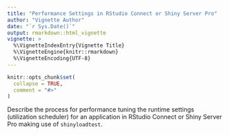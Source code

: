 ```yaml
---
title: "Performance Settings in RStudio Connect or Shiny Server Pro"
author: "Vignette Author"
date: "`r Sys.Date()`"
output: rmarkdown::html_vignette
vignette: >
  %\VignetteIndexEntry{Vignette Title}
  %\VignetteEngine{knitr::rmarkdown}
  %\VignetteEncoding{UTF-8}
---
```


```r
knitr::opts_chunk$set(
  collapse = TRUE,
  comment = "#>"
)
```

Describe the process for performance tuning the runtime settings (utilization scheduler) for an application in RStudio Connect or Shiny Server Pro making use of `shinyloadtest`.
